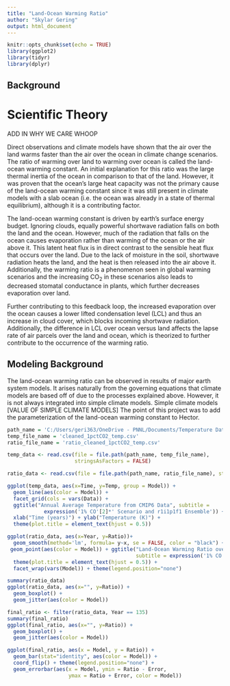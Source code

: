 ```yaml
---
title: "Land-Ocean Warming Ratio"
author: "Skylar Gering"
output: html_document
---
```


```r
knitr::opts_chunk$set(echo = TRUE)
library(ggplot2)
library(tidyr)
library(dplyr)
```

## Background

# Scientific Theory

ADD IN WHY WE CARE WHOOP

  Direct observations and climate models have shown that the air over the land warms faster than the air over the ocean in climate change scenarios. The ratio of warming over land to warming over ocean is called the land-ocean warming constant. An initial explanation for this ratio was the large thermal inertia of the ocean in comparison to that of the land. However, it was proven that the ocean's large heat capacity was not the primary cause of the land-ocean warming constant since it was still present in climate models with a slab ocean (i.e. the ocean was already in a state of thermal equilibrium), although it is a contributing factor.
  
  The land-ocean warming constant is driven by earth's surface energy budget. Ignoring clouds, equally powerful shortwave radiation falls on both the land and the ocean. However, much of the radiation that falls on the ocean causes evaporation rather than warming of the ocean or the air above it. This latent heat flux is in direct contrast to the sensible heat flux that occurs over the land. Due to the lack of moisture in the soil, shortwave radiation heats the land, and the heat is then released into the air above it. Additionally, the warming ratio is a phenomenon seen in global warming scenarios and the increasing CO~2~ in these scenarios also leads to decreased stomatal conductance in plants, which further decreases evaporation over land.
  
  Further contributing to this feedback loop, the increased evaporation over the ocean causes a lower lifted condensation level (LCL) and thus an increase in cloud cover, which blocks incoming shortwave radiation. Additionally, the difference in LCL over ocean versus land affects the lapse rate of air parcels over the land and ocean, which is theorized to further contribute to the occurrence of the warming ratio. 

## Modeling Background
  
  The land-ocean warming ratio can be observed in results of major earth system models. It arises naturally from the governing equations that climate models are based off of due to the processes explained above. However, it is not always integrated into simple climate models. Simple climate models [VALUE OF SIMPLE CLIMATE MODELS] The point of this project was to add the parameterization of the land-ocean warming constant to Hector.
  
```r
path_name = 'C:/Users/geri363/OneDrive - PNNL/Documents/Temperature Data/1pctCO2 Data'
temp_file_name = 'cleaned_1pctCO2_temp.csv'
ratio_file_name = 'ratio_cleaned_1pctCO2_temp.csv'

temp_data <- read.csv(file = file.path(path_name, temp_file_name),
                      stringsAsFactors = FALSE)

ratio_data <- read.csv(file = file.path(path_name, ratio_file_name), stringsAsFactors = FALSE)
```


```r
ggplot(temp_data, aes(x=Time, y=Temp, group = Model)) + 
  geom_line(aes(color = Model)) +
  facet_grid(cols = vars(Data)) +
  ggtitle("Annual Average Temperature from CMIP6 Data", subtitle = 
            expression('1% CO'[2]*' Scenario and r1i1p1f1 Ensemble')) +
  xlab("Time (years)") + ylab("Temperature (K)") +
  theme(plot.title = element_text(hjust = 0.5))
```

```r
ggplot(ratio_data, aes(x=Year, y=Ratio))+ 
  geom_smooth(method='lm', formula= y~x, se = FALSE, color = "black") +
 geom_point(aes(color = Model)) + ggtitle("Land-Ocean Warming Ratio over Time",
                                          subtitle = expression('1% CO'[2]*' Scenario and r1i1p1f1 Ensemble')) +
  theme(plot.title = element_text(hjust = 0.5)) +
  facet_wrap(vars(Model)) + theme(legend.position="none")
```

```r
summary(ratio_data)
ggplot(ratio_data, aes(x="", y=Ratio)) +
  geom_boxplot() +
  geom_jitter(aes(color = Model))
```

```r
final_ratio <- filter(ratio_data, Year == 135)
summary(final_ratio)
ggplot(final_ratio, aes(x="", y=Ratio)) +
  geom_boxplot() +
  geom_jitter(aes(color = Model))
```

```r

ggplot(final_ratio, aes(x = Model, y = Ratio)) +
  geom_bar(stat="identity", aes(color = Model)) + 
  coord_flip() + theme(legend.position="none") + 
  geom_errorbar(aes(x = Model, ymin = Ratio - Error, 
                    ymax = Ratio + Error, color = Model))
```

